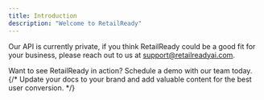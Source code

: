 ```yaml
---
title: Introduction
description: "Welcome to RetailReady"
---
```


Our API is currently private, if you think RetailReady could be a good fit for your business, please reach out to us at [support@retailreadyai.com](mailto:support@retailreadyai.com).

<Card title="Schedule a demo" href="https://cal.com/retail-ready">
  Want to see RetailReady in action? Schedule a demo with our team today.
</Card>
{/* Update your docs to your brand and add valuable content for the best user conversion. */}
